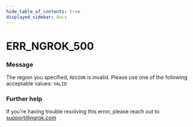 ```yaml
---
hide_table_of_contents: true
displayed_sidebar: docs
---
```



# ERR_NGROK_500

### Message

The region you specified, `REGION` is invalid. Please use one of the following acceptable values: `VALID`

<ErrorDetails error="err_ngrok_500" />

### Further help

If you're having trouble resolving this error, please reach out to [support@ngrok.com](mailto:support@ngrok.com?subject=Help%20with%20ERR_NGROK_500)

